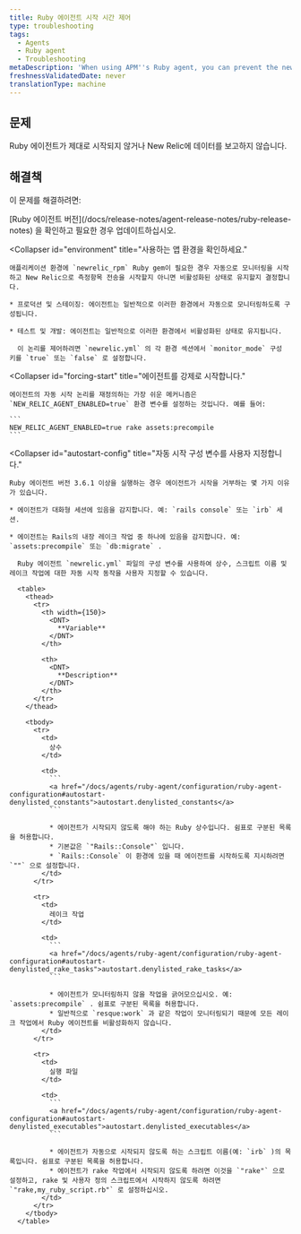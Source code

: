 ```yaml
---
title: Ruby 에이전트 시작 시간 제어
type: troubleshooting
tags:
  - Agents
  - Ruby agent
  - Troubleshooting
metaDescription: 'When using APM''s Ruby agent, you can prevent the newrelic_rpm gem from starting, or force it to start if it is not reporting data.'
freshnessValidatedDate: never
translationType: machine
---
```


## 문제

Ruby 에이전트가 제대로 시작되지 않거나 New Relic에 데이터를 보고하지 않습니다.

## 해결책

이 문제를 해결하려면:

<CollapserGroup>
  <Collapser
    id="version-3-6-1-or-later"
    title="Ruby 에이전트 버전을 확인하십시오."
  >
    [Ruby 에이전트 버전](/docs/release-notes/agent-release-notes/ruby-release-notes) 을 확인하고 필요한 경우 업데이트하십시오.
  </Collapser>

  <Collapser
    id="environment"
    title="사용하는 앱 환경을 확인하세요."
  >
    애플리케이션 환경에 `newrelic_rpm` Ruby gem이 필요한 경우 자동으로 모니터링을 시작하고 New Relic으로 측정항목 전송을 시작할지 아니면 비활성화된 상태로 유지할지 결정합니다.

    * 프로덕션 및 스테이징: 에이전트는 일반적으로 이러한 환경에서 자동으로 모니터링하도록 구성됩니다.

    * 테스트 및 개발: 에이전트는 일반적으로 이러한 환경에서 비활성화된 상태로 유지됩니다.

      이 논리를 제어하려면 `newrelic.yml` 의 각 환경 섹션에서 `monitor_mode` 구성 키를 `true` 또는 `false` 로 설정합니다.
  </Collapser>

  <Collapser
    id="forcing-start"
    title="에이전트를 강제로 시작합니다."
  >
    에이전트의 자동 시작 논리를 재정의하는 가장 쉬운 메커니즘은 `NEW_RELIC_AGENT_ENABLED=true` 환경 변수를 설정하는 것입니다. 예를 들어:

    ```
    NEW_RELIC_AGENT_ENABLED=true rake assets:precompile
    ```
  </Collapser>

  <Collapser
    id="autostart-config"
    title="자동 시작 구성 변수를 사용자 지정합니다."
  >
    Ruby 에이전트 버전 3.6.1 이상을 실행하는 경우 에이전트가 시작을 거부하는 몇 가지 이유가 있습니다.

    * 에이전트가 대화형 세션에 있음을 감지합니다. 예: `rails console` 또는 `irb` 세션.

    * 에이전트는 Rails의 내장 레이크 작업 중 하나에 있음을 감지합니다. 예: `assets:precompile` 또는 `db:migrate` .

      Ruby 에이전트 `newrelic.yml` 파일의 구성 변수를 사용하여 상수, 스크립트 이름 및 레이크 작업에 대한 자동 시작 동작을 사용자 지정할 수 있습니다.

      <table>
        <thead>
          <tr>
            <th width={150}>
              <DNT>
                **Variable**
              </DNT>
            </th>

            <th>
              <DNT>
                **Description**
              </DNT>
            </th>
          </tr>
        </thead>

        <tbody>
          <tr>
            <td>
              상수
            </td>

            <td>
              ```
              <a href="/docs/agents/ruby-agent/configuration/ruby-agent-configuration#autostart-denylisted_constants">autostart.denylisted_constants</a>
              ```

              * 에이전트가 시작되지 않도록 해야 하는 Ruby 상수입니다. 쉼표로 구분된 목록을 허용합니다.
              * 기본값은 `"Rails::Console"` 입니다.
              * `Rails::Console` 이 환경에 있을 때 에이전트를 시작하도록 지시하려면 `""` 으로 설정합니다.
            </td>
          </tr>

          <tr>
            <td>
              레이크 작업
            </td>

            <td>
              ```
              <a href="/docs/agents/ruby-agent/configuration/ruby-agent-configuration#autostart-denylisted_rake_tasks">autostart.denylisted_rake_tasks</a>
              ```

              * 에이전트가 모니터링하지 않을 작업을 긁어모으십시오. 예: `assets:precompile` . 쉼표로 구분된 목록을 허용합니다.
              * 일반적으로 `resque:work` 과 같은 작업이 모니터링되기 때문에 모든 레이크 작업에서 Ruby 에이전트를 비활성화하지 않습니다.
            </td>
          </tr>

          <tr>
            <td>
              실행 파일
            </td>

            <td>
              ```
              <a href="/docs/agents/ruby-agent/configuration/ruby-agent-configuration#autostart-denylisted_executables">autostart.denylisted_executables</a>
              ```

              * 에이전트가 자동으로 시작되지 않도록 하는 스크립트 이름(예: `irb` )의 목록입니다. 쉼표로 구분된 목록을 허용합니다.
              * 에이전트가 rake 작업에서 시작되지 않도록 하려면 이것을 `"rake"` 으로 설정하고, rake 및 사용자 정의 스크립트에서 시작하지 않도록 하려면 `"rake,my_ruby_script.rb"` 로 설정하십시오.
            </td>
          </tr>
        </tbody>
      </table>
  </Collapser>
</CollapserGroup>